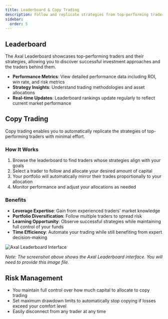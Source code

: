```yaml
---
title: Leaderboard & Copy Trading
description: Follow and replicate strategies from top-performing traders.
sidebar:
  order: 5
---
```


## Leaderboard

The Axal Leaderboard showcases top-performing traders and their strategies, allowing you to discover successful investment approaches and the traders behind them.

- **Performance Metrics**: View detailed performance data including ROI, win rate, and risk metrics
- **Strategy Insights**: Understand trading methodologies and asset allocations
- **Real-time Updates**: Leaderboard rankings update regularly to reflect current market performance

## Copy Trading

Copy trading enables you to automatically replicate the strategies of top-performing traders with minimal effort.

### How It Works

1. Browse the leaderboard to find traders whose strategies align with your goals
2. Select a trader to follow and allocate your desired amount of capital
3. Your portfolio will automatically mirror their trades proportionally to your allocation
4. Monitor performance and adjust your allocations as needed

### Benefits

- **Leverage Expertise**: Gain from experienced traders' market knowledge
- **Portfolio Diversification**: Follow multiple traders to spread risk
- **Learning Opportunity**: Observe successful strategies while maintaining full control of your funds
- **Time Efficiency**: Automate your trading while still benefiting from expert decision-making

![Axal Leaderboard Interface](/assets/images/leaderboard-screenshot.png)

*Note: The screenshot above shows the Axal Leaderboard interface. You will need to provide this image file.*

## Risk Management

- You maintain full control over how much capital to allocate to copy trading
- Set maximum drawdown limits to automatically stop copying if losses exceed your comfort level
- Easily disconnect from any trader at any time